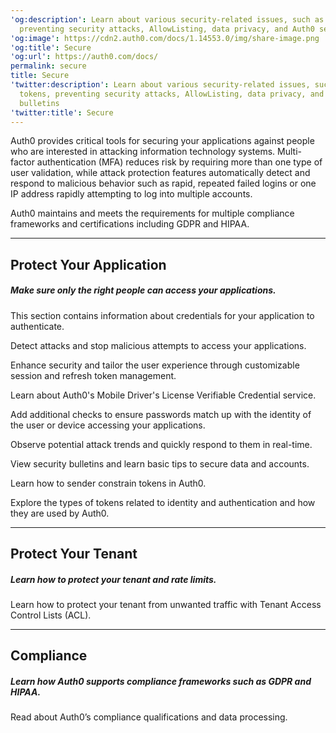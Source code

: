 ---
'og:description': Learn about various security-related issues, such as handling tokens,
  preventing security attacks, AllowListing, data privacy, and Auth0 security bulletins
'og:image': https://cdn2.auth0.com/docs/1.14553.0/img/share-image.png
'og:title': Secure
'og:url': https://auth0.com/docs/
permalink: secure
title: Secure
'twitter:description': Learn about various security-related issues, such as handling
  tokens, preventing security attacks, AllowListing, data privacy, and Auth0 security
  bulletins
'twitter:title': Secure
---

<AuthDocsPipeline activeId="secure"/>

Auth0 provides critical tools for securing your applications against people who are interested in attacking information technology systems. Multi-factor authentication (MFA) reduces risk by requiring more than one type of user validation, while attack protection features automatically detect and respond to malicious behavior such as rapid, repeated failed logins or one IP address rapidly attempting to log into multiple accounts.

Auth0 maintains and meets the requirements for multiple compliance frameworks and certifications including GDPR and HIPAA.

---

## Protect Your Application

##### Make sure only the right people can access your applications.

<Card title="Application Credentials" href="/docs/secure/application-credentials">

This section contains information about credentials for your application to authenticate.

</Card><Card title="Attack Protection" href="/docs/secure/attack-protection">

Detect attacks and stop malicious attempts to access your applications.

</Card><Card title="Continuous Session Protection" href="/docs/secure/continuous-session-protection">

Enhance security and tailor the user experience through customizable session and refresh token management.

</Card><Card title="Auth0’s Mobile Driver's License Verification Service" href="/docs/secure/mdl-verification">

Learn about Auth0's Mobile Driver's License Verifiable Credential service.

</Card><Card title="Multi-Factor Authentication" href="/docs/secure/multi-factor-authentication">

Add additional checks to ensure passwords match up with the identity of the user or device accessing your applications.

</Card><Card title="Security Center" href="/docs/secure/security-center">

Observe potential attack trends and quickly respond to them in real-time.

</Card><Card title="Security Guidance" href="/docs/secure/security-guidance">

View security bulletins and learn basic tips to secure data and accounts.

</Card><Card title="Sender Constraining" href="/docs/secure/sender-constraining">

Learn how to sender constrain tokens in Auth0.

</Card><Card title="Tokens" href="/docs/secure/tokens">

Explore the types of tokens related to identity and authentication and how they are used by Auth0.

</Card>

---

## Protect Your Tenant

##### Learn how to protect your tenant and rate limits.

<Card title="Tenant Access Control List" href="/docs/secure/tenant-access-control-list">

Learn how to protect your tenant from unwanted traffic with Tenant Access Control Lists (ACL).

</Card>

---

## Compliance

##### Learn how Auth0 supports compliance frameworks such as GDPR and HIPAA.

<Card title="Data Privacy and Compliance" href="/docs/secure/data-privacy-and-compliance">

Read about Auth0’s compliance qualifications and data processing.

</Card>